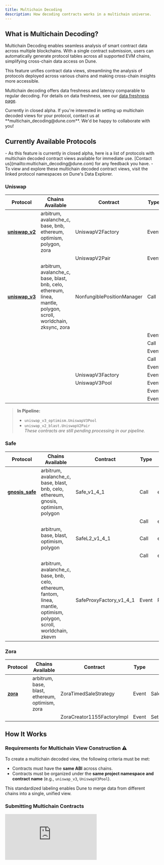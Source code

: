 ```yaml
---
title: Multichain Decoding
description: How decoding contracts works in a multichain universe.
---
```


## What is Multichain Decoding?

Multichain Decoding enables seamless analysis of smart contract data across multiple blockchains. With a single contract submission, users can automatically generate protocol tables across all supported EVM chains, simplifying cross-chain data access on Dune.

This feature unifies contract data views, streamlining the analysis of protocols deployed across various chains and making cross-chain insights more accessible.

<Tip>Multichain decoding offers data freshness and latency comparable to regular decoding. For details on data freshness, see our [data freshness page](../../data-catalog/data-freshness).</Tip>

<CardGroup cols={1}>
  <Card title="Get In Touch" icon="hand" href="mailto:multichain_decoding@dune.com">
    Currently in closed alpha. If you're interested in setting up multichain decoded views for your protocol, contact us at **multichain_decoding@dune.com**. We'd be happy to collaborate with you!
  </Card>
</CardGroup>

## Currently Available Protocols

<Note>
- As this feature is currently in closed alpha, here is a list of protocols with multichain decoded contract views available for immediate use. [Contact us](mailto:multichain_decoding@dune.com) for any feedback you have.
- To view and explore these multichain decoded contract views, visit the linked protocol namespaces on Dune's Data Explorer.
</Note>

### Uniswap

| Protocol        | Chains Available                                   | Contract                    | Type       | Event/Call            | Table Name                                          |
|-----------------|----------------------------------------------------|-----------------------------|------------|------------------------|-----------------------------------------------------|
| **[uniswap_v2](https://dune.com/queries?category=decoded_project&namespace=uniswap_v2)** | arbitrum, avalanche_c, base, bnb, ethereum, optimism, polygon, zora | UniswapV2Factory          | Event      | PairCreated            | `uniswap_v2_multichain.uniswapv2factory_evt_paircreated` |
|                 |                                                    | UniswapV2Pair               | Event      | Swap                   | `uniswap_v2_multichain.uniswapv2pair_evt_swap`       |
| **[uniswap_v3](https://dune.com/queries?category=decoded_project&namespace=uniswap_v3)** | arbitrum, avalanche_c, base, blast, bnb, celo, ethereum, linea, mantle, polygon, scroll, worldchain, zksync, zora | NonfungiblePositionManager | Call       | Collect                | `uniswap_v3_multichain.nonfungiblepositionmanager_call_collect` |
|                 |                                                    |                             | Event      | Collect                | `uniswap_v3_multichain.nonfungiblepositionmanager_evt_collect` |
|                 |                                                    |                             | Call       | increaseLiquidity      | `uniswap_v3_multichain.nonfungiblepositionmanager_call_increaseliquidity` |
|                 |                                                    |                             | Event      | increaseLiquidity      | `uniswap_v3_multichain.nonfungiblepositionmanager_evt_increaseliquidity` |
|                 |                                                    |                             | Call       | decreaseLiquidity      | `uniswap_v3_multichain.nonfungiblepositionmanager_call_decreaseliquidity` |
|                 |                                                    |                             | Event      | decreaseLiquidity      | `uniswap_v3_multichain.nonfungiblepositionmanager_evt_decreaseliquidity` |
|                 |                                                    | UniswapV3Factory            | Event      | PoolCreated            | `uniswap_v3_multichain.uniswapv3factory_evt_poolcreated` |
|                 |                                                    | UniswapV3Pool               | Event      | Swap                   | `uniswap_v3_multichain.uniswapv3pool_evt_swap`       |
|                 |                                                    |                             | Event      | Mint                   | `uniswap_v3_multichain.uniswapv3pool_evt_mint`       |
|                 |                                                    |                             | Event      | Burn                   | `uniswap_v3_multichain.uniswapv3pool_evt_burn`       |

> **In Pipeline:**  
> - `uniswap_v3_optimism.UniswapV3Pool`  
> - `uniswap_v2_blast.UniswapV2Pair`  
> _These contracts are still pending processing in our pipeline._

### Safe

| Protocol       | Chains Available                                   | Contract                    | Type   | Event/Call                  | View Table                                                  |
|----------------|----------------------------------------------------|-----------------------------|--------|------------------------------|-------------------------------------------------------------|
| **[gnosis_safe](https://dune.com/queries?category=decoded_project&namespace=gnosis_safe)** | arbitrum, avalanche_c, base, blast, bnb, celo, ethereum, gnosis, optimism, polygon | Safe_v1_4_1                 | Call   | execTransaction             | `gnosis_safe_multichain.safe_v1_4_1_call_exectransaction`   |
|                |                                                    |                             | Call   | execTransactionFromModule    | `gnosis_safe_multichain.safe_v1_4_1_call_exectransactionfrommodule` |
|                | arbitrum, base, blast, optimism, polygon           | SafeL2_v1_4_1              | Call   | execTransaction              | `gnosis_safe_multichain.safel2_v1_4_1_call_exectransaction` |
|                |                                                    |                             | Call   | execTransactionFromModule    | `gnosis_safe_multichain.safel2_v1_4_1_call_exectransactionfrommodule` |
|                | arbitrum, avalanche_c, base, bnb, celo, ethereum, fantom, linea, mantle, optimism, polygon, scroll, worldchain, zkevm | SafeProxyFactory_v1_4_1     | Event  | ProxyCreation                | `gnosis_safe_multichain.safeproxyfactory_v1_4_1_evt_proxycreation` |

### Zora

| Protocol       | Chains Available                                   | Contract                    | Type   | Event/Call            | View Table                                          |
|----------------|----------------------------------------------------|-----------------------------|--------|------------------------|-----------------------------------------------------|
| **[zora](https://dune.com/queries?category=decoded_project&namespace=zora)** | arbitrum, base, blast, ethereum, optimism, zora | ZoraTimedSaleStrategy     | Event   | SaleSet               | `zora_multichain.zoratimedsalestrategy_evt_saleset` |
|                |                                                    | ZoraCreator1155FactoryImpl  | Event   | SetupNewContract       | `zora_multichain.zoracreator1155factoryimpl_evt_setupnewcontract` |


## How It Works

### Requirements for Multichain View Construction ⚠️

To create a multichain decoded view, the following criteria must be met:
- Contracts must have the **same ABI** across chains.
- Contracts must be organized under the **same project namespace and contract name** (e.g., `uniswap_v3`, `UniswapV3Pool`).

This standardized labeling enables Dune to merge data from different chains into a single, unified view.

### Submitting Multichain Contracts

<div
  style={{
    position: "relative",
    paddingBottom: "calc(54.166666666666664% + 41px)",
    height: 0,
    width: "100%"
  }}
> 
  <iframe
    src="https://demo.arcade.software/NUJtmJbcml1Nrp8HhHPr?embed"
    frameBorder={0}
    loading="lazy"
    webkitallowfullscreen=""
    mozallowfullscreen=""
    allowFullScreen=""
    style={{
      position: "absolute",
      top: 0,
      left: 0,
      width: "100%",
      height: "100%",
      colorScheme: "light"
    }}
    title="Submit Multichain Contracts"
  />
</div>

When contracts with the same ABI are submitted across multiple chains, they are combined into a single cross-chain table, enabling consistent, streamlined data access and queries across chains.

### Accessing and Navigating Tables

Multichain decoded contract tables are accessible in the Data Explorer, just like regular decoded contract tables. These multichain entries feature a distinct symbol and display the list of supported chains, clearly indicating they span multiple chains.
![](/web-app/images/decoding-contracts/multichain_object_in_de.png)